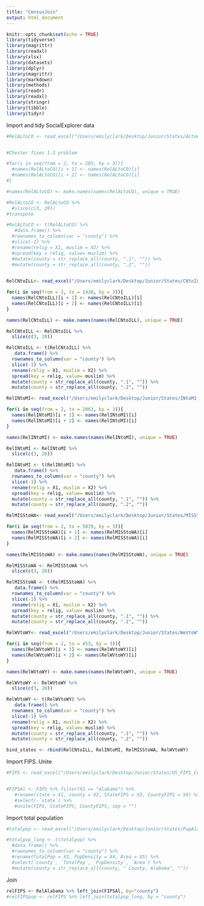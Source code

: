 ```yaml
---
title: "CensusJoin"
output: html_document
---
```


```r
knitr::opts_chunk$set(echo = TRUE)
library(tidyverse)
library(magrittr)
library(readxl)
library(xlsx)
library(datasets)
library(dplyr)
library(magrittr)
library(markdown)
library(methods)
library(readr)
library(readxl)
library(stringr)
library(tibble)
library(tidyr)

```

Import and tidy SocialExplorer data

```r
#RelALtoCO <- read_excel("/Users/emilyclark/Desktop/Junior/States/ALtoCO2.xlsx", skip = 1, sheet = "Sheet1")


#Chester fixes 1-3 problem

#for(i in seq(from = 2, to = 205, by = 3)){
  #names(RelALtoCO)[i + 1] <- names(RelALtoCO)[i]
  #names(RelALtoCO)[i + 2] <- names(RelALtoCO)[i]
#}

#names(RelALtoCO) <- make.names(names(RelALtoCO), unique = TRUE)

#RelALtoCO <- RelALtoCO %>% 
  #slice(c(3, 20))
#transpose

#RelALtoCO <- t(RelALtoCO) %>%
   #data.frame() %>% 
  #rownames_to_column(var = "county") %>%
  #slice(-1) %>% 
  #rename(relig = X1, muslim = X2) %>%
  #spread(key = relig, value= muslim) %>%
  #mutate(county = str_replace_all(county, ".1", "")) %>% 
  #mutate(county = str_replace_all(county, ".2", ""))
  


```



```r

RelCNtoILL<- read_excel("/Users/emilyclark/Desktop/Junior/States/CNtoILL.xlsx", skip = 1, sheet = "Sheet1")

for(i in seq(from = 2, to = 1420, by = 3)){
  names(RelCNtoILL)[i + 1] <- names(RelCNtoILL)[i]
  names(RelCNtoILL)[i + 2] <- names(RelCNtoILL)[i]
}

names(RelCNtoILL) <- make.names(names(RelCNtoILL), unique = TRUE)

RelCNtoILL <- RelCNtoILL %>% 
  slice(c(3, 20))

RelCNtoILL <- t(RelCNtoILL) %>%
   data.frame() %>% 
  rownames_to_column(var = "county") %>%
  slice(-1) %>% 
  rename(relig = X1, muslim = X2) %>%
  spread(key = relig, value= muslim) %>%
  mutate(county = str_replace_all(county, ".1", "")) %>% 
  mutate(county = str_replace_all(county, ".2", "")) 
```

```r
RelINtoMI<- read_excel("/Users/emilyclark/Desktop/Junior/States/INtoMI.xlsx", skip = 1, sheet = "Sheet1")

for(i in seq(from = 2, to = 2063, by = 3)){
  names(RelINtoMI)[i + 1] <- names(RelINtoMI)[i]
  names(RelINtoMI)[i + 2] <- names(RelINtoMI)[i]
}

names(RelINtoMI) <- make.names(names(RelINtoMI), unique = TRUE)

RelINtoMI <- RelINtoMI %>% 
  slice(c(3, 20))

RelINtoMI <- t(RelINtoMI) %>%
   data.frame() %>% 
  rownames_to_column(var = "county") %>%
  slice(-1) %>% 
  rename(relig = X1, muslim = X2) %>%
  spread(key = relig, value= muslim) %>%
  mutate(county = str_replace_all(county, ".1", "")) %>% 
  mutate(county = str_replace_all(county, ".2", "")) 

```


```r
RelMISStoWA<- read_excel("/Users/emilyclark/Desktop/Junior/States/MISStoWA.xlsx", skip = 1, sheet = "Sheet1")

for(i in seq(from = 2, to = 5079, by = 3)){
  names(RelMISStoWA)[i + 1] <- names(RelMISStoWA)[i]
  names(RelMISStoWA)[i + 2] <- names(RelMISStoWA)[i]
}

names(RelMISStoWA) <- make.names(names(RelMISStoWA), unique = TRUE)

RelMISStoWA <- RelMISStoWA %>% 
  slice(c(3, 20))

RelMISStoWA <- t(RelMISStoWA) %>%
   data.frame() %>% 
  rownames_to_column(var = "county") %>%
  slice(-1) %>% 
  rename(relig = X1, muslim = X2) %>%
  spread(key = relig, value= muslim) %>%
  mutate(county = str_replace_all(county, ".1", "")) %>% 
  mutate(county = str_replace_all(county, ".2", "")) 

```

```r
RelWVtoWY<- read_excel("/Users/emilyclark/Desktop/Junior/States/WeVtoWY.xlsx", skip = 1, sheet = "Sheet1")

for(i in seq(from = 2, to = 453, by = 3)){
  names(RelWVtoWY)[i + 1] <- names(RelWVtoWY)[i]
  names(RelWVtoWY)[i + 2] <- names(RelWVtoWY)[i]
}

names(RelWVtoWY) <- make.names(names(RelWVtoWY), unique = TRUE)

RelWVtoWY <- RelWVtoWY %>% 
  slice(c(3, 20))

RelWVtoWY <- t(RelWVtoWY) %>%
   data.frame() %>% 
  rownames_to_column(var = "county") %>%
  slice(-1) %>% 
  rename(relig = X1, muslim = X2) %>%
  spread(key = relig, value= muslim) %>%
  mutate(county = str_replace_all(county, ".1", "")) %>% 
  mutate(county = str_replace_all(county, ".2", "")) 

```


```r

bind_states <- rbind(RelCNtoILL, RelINtoMI, RelMISStoWA, RelWVtoWY)


```


Import FIPS. Unite 

```r

#FIPS <- read_excel("/Users/emilyclark/Desktop/Junior/States/US_FIPS_Codes.xls", col_names = FALSE) 


#FIPSAl <- FIPS %>% filter(X1 == "Alabama") %>%
   #rename(state = X1, county = X2, StateFIPS = X3, CountyFIPS = X4) %>%
   #select(-`state`) %>%
   #unite(FIPS, StateFIPS, CountyFIPS, sep = "")

```

Import total population
```r
#totalpop <- read_excel("/Users/emilyclark/Desktop/Junior/States/PopAlabama.xls", skip = 1, sheet = "Sheet1")

#totalpop_long <- t(totalpop) %>%
  #data.frame() %>% 
  #rownames_to_column(var = "county") %>%
  #rename(TotalPop = X3, PopDensity = X4, Area = X5) %>%
  #select(`county`, `TotalPop`, `PopDensity`, `Area`) %>%
  #mutate(county = str_replace_all(county, " County, Alabama", ""))


```

Join
```r
relFIPS <- RelAlabama %>% left_join(FIPSAl, by="county")
#relFIPSpop <- relFIPS %>% left_join(totalpop_long, by = "county")

```















